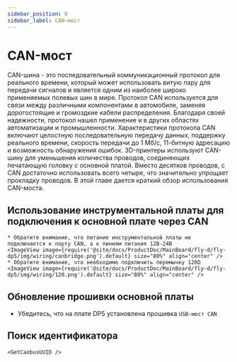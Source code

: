 ```yaml
---
sidebar_position: 6
sidebar_label: CAN-мост
---
```



# CAN-мост

CAN-шина - это последовательный коммуникационный протокол для реального времени, который может использовать витую пару для передачи сигналов и является одним из наиболее широко применяемых полевых шин в мире. Протокол CAN используется для связи между различными компонентами в автомобиле, заменяя дорогостоящие и громоздкие кабели распределения. Благодаря своей надежности, протокол нашел применение и в других областях автоматизации и промышленности. Характеристики протокола CAN включают целостную последовательную передачу данных, поддержку реального времени, скорость передачи до 1 Мб/с, 11-битную адресацию и возможность обнаружения ошибок.
3D-принтеры используют CAN-шину для уменьшения количества проводов, соединяющих печатающую головку с основной платой. Вместо десятков проводов, с CAN достаточно использовать всего четыре, что значительно упрощает прокладку проводов.
В этой главе дается краткий обзор использования CAN-моста.

## Использование инструментальной платы для подключения к основной плате через CAN

    * Обратите внимание, что питание инструментальной платы не подключается к порту CAN, а к линиям питания 12В-24В
    <ImageView image={require('@site/docs/ProductDoc/MainBoard/fly-d/fly-dp5/img/wiring/canbridge.png').default} size="80%" align="center" />
    * Обратите внимание, что необходимо подключить перемычку 120Ω
    <ImageView image={require('@site/docs/ProductDoc/MainBoard/fly-d/fly-dp5/img/wiring/120.png').default} size="80%" align="center" />

## Обновление прошивки основной платы

* Убедитесь, что на плате DP5 установлена прошивка `USB-мост CAN`

## Поиск идентификатора

    <GetCanbusUUID />